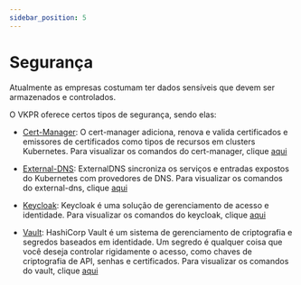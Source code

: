 ```yaml
---
sidebar_position: 5
---
```


# Segurança

Atualmente as empresas costumam ter dados sensíveis que devem ser armazenados e controlados.

O VKPR oferece certos tipos de segurança, sendo elas:

- [Cert-Manager](https://cert-manager.io/docs/): O cert-manager adiciona, renova e valida certificados e emissores de certificados como tipos de recursos em clusters Kubernetes. Para visualizar os comandos do cert-manager, clique [aqui](/docs/commands/cert-manager/install)

- [External-DNS](https://github.com/kubernetes-sigs/external-dns): ExternalDNS sincroniza os serviços e entradas expostos do Kubernetes com provedores de DNS. Para visualizar os comandos do external-dns, clique [aqui](/docs/commands/external-dns/install)

- [Keycloak](https://github.com/keycloak/keycloak-documentation): Keycloak é uma solução de gerenciamento de acesso e identidade. Para visualizar os comandos do keycloak, clique [aqui](/docs/commands/keycloak/install)

- [Vault](https://www.vaultproject.io/docs): HashiCorp Vault é um sistema de gerenciamento de criptografia e segredos baseados em identidade. Um segredo é qualquer coisa que você deseja controlar rigidamente o acesso, como chaves de criptografia de API, senhas e certificados. Para visualizar os comandos do vault, clique [aqui](/docs/commands/vault/install)
